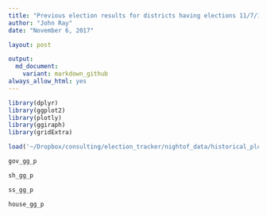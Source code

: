 ```yaml
---
title: "Previous election results for districts having elections 11/7/17"
author: "John Ray"
date: "November 6, 2017"

layout: post

output: 
  md_document:
    variant: markdown_github
always_allow_html: yes
---
```


```r
library(dplyr)
library(ggplot2)
library(plotly)
library(ggiraph)
library(gridExtra)

load('~/Dropbox/consulting/election_tracker/nightof_data/historical_plots.RData')
```

```r
gov_gg_p
```

```r
sh_gg_p
```

```r
ss_gg_p
```

```r
house_gg_p
```

